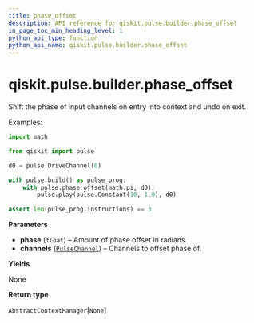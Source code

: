 ```yaml
---
title: phase_offset
description: API reference for qiskit.pulse.builder.phase_offset
in_page_toc_min_heading_level: 1
python_api_type: function
python_api_name: qiskit.pulse.builder.phase_offset
---
```


<span id="qiskit-pulse-builder-phase-offset" />

# qiskit.pulse.builder.phase\_offset

<Function id="qiskit.pulse.builder.phase_offset" isDedicatedPage={true} github="https://github.com/qiskit/qiskit/tree/stable/0.16/qiskit/pulse/builder.py" signature="phase_offset(phase, *channels)">
  Shift the phase of input channels on entry into context and undo on exit.

  Examples:

  ```python
  import math

  from qiskit import pulse

  d0 = pulse.DriveChannel(0)

  with pulse.build() as pulse_prog:
      with pulse.phase_offset(math.pi, d0):
          pulse.play(pulse.Constant(10, 1.0), d0)

  assert len(pulse_prog.instructions) == 3
  ```

  **Parameters**

  *   **phase** (`float`) – Amount of phase offset in radians.
  *   **channels** ([`PulseChannel`](qiskit.pulse.channels#pulsechannel "qiskit.pulse.channels.PulseChannel")) – Channels to offset phase of.

  **Yields**

  None

  **Return type**

  `AbstractContextManager`\[`None`]
</Function>

